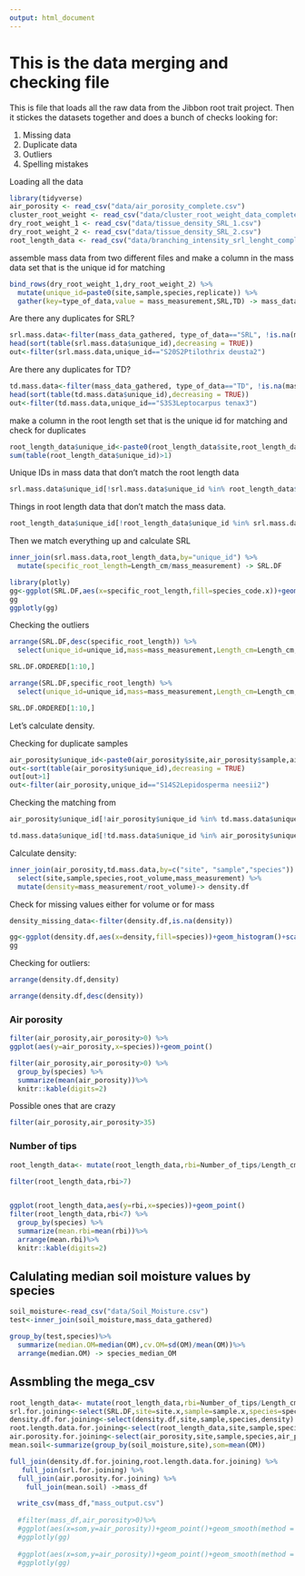 ```yaml
---
output: html_document
---
```

# This is the data merging and checking file

This is file that loads all the raw data from the Jibbon root trait project.  Then it stickes the datasets together and does a bunch of checks looking for:

1. Missing data
2. Duplicate data
3. Outliers
4. Spelling mistakes


Loading all the data
```r
library(tidyverse)
air_porosity <- read_csv("data/air_porosity_complete.csv")
cluster_root_weight <- read_csv("data/cluster_root_weight_data_complete.csv")
dry_root_weight_1 <- read_csv("data/tissue_density_SRL_1.csv")
dry_root_weight_2 <- read_csv("data/tissue_density_SRL_2.csv")
root_length_data <- read_csv("data/branching_intensity_srl_lenght_complete.csv")
```


assemble mass data from two different files and make a column in the mass data set that is the unique id for matching
```r
bind_rows(dry_root_weight_1,dry_root_weight_2) %>%
  mutate(unique_id=paste0(site,sample,species,replicate)) %>%
  gather(key=type_of_data,value = mass_measurement,SRL,TD) -> mass_data_gathered
```

Are there any duplicates for SRL?
```r
srl.mass.data<-filter(mass_data_gathered, type_of_data=="SRL", !is.na(mass_measurement) )
head(sort(table(srl.mass.data$unique_id),decreasing = TRUE))
out<-filter(srl.mass.data,unique_id=="S20S2Ptilothrix deusta2")
```

Are there any duplicates for TD?
```r
td.mass.data<-filter(mass_data_gathered, type_of_data=="TD", !is.na(mass_measurement) )
head(sort(table(td.mass.data$unique_id),decreasing = TRUE))
out<-filter(td.mass.data,unique_id=="S3S3Leptocarpus tenax3")
```

make a column in the root length set that is the unique id for matching and check for duplicates


```r
root_length_data$unique_id<-paste0(root_length_data$site,root_length_data$sample,root_length_data$species,root_length_data$replicate)
sum(table(root_length_data$unique_id)>1)
```

Unique IDs in mass data that don't match the root length data

```r
srl.mass.data$unique_id[!srl.mass.data$unique_id %in% root_length_data$unique_id]
```


Things in root length data that don't match the mass data.

```r
root_length_data$unique_id[!root_length_data$unique_id %in% srl.mass.data$unique_id]
```

Then we match everything up and calculate SRL

```r
inner_join(srl.mass.data,root_length_data,by="unique_id") %>%
  mutate(specific_root_length=Length_cm/mass_measurement) -> SRL.DF
```


```r
library(plotly)
gg<-ggplot(SRL.DF,aes(x=specific_root_length,fill=species_code.x))+geom_histogram()+scale_x_log10()
gg
ggplotly(gg)

```

Checking the outliers

```r
arrange(SRL.DF,desc(specific_root_length)) %>%
  select(unique_id=unique_id,mass=mass_measurement,Length_cm=Length_cm,srl=specific_root_length)->SRL.DF.ORDERED

SRL.DF.ORDERED[1:10,]

arrange(SRL.DF,specific_root_length) %>%
  select(unique_id=unique_id,mass=mass_measurement,Length_cm=Length_cm,srl=specific_root_length)->SRL.DF.ORDERED

SRL.DF.ORDERED[1:10,]
```

Let's calculate density. 

Checking for duplicate samples

```r
air_porosity$unique_id<-paste0(air_porosity$site,air_porosity$sample,air_porosity$species,air_porosity$replicate)
out<-sort(table(air_porosity$unique_id),decreasing = TRUE)
out[out>1]
out<-filter(air_porosity,unique_id=="S14S2Lepidosperma neesii2")
```

Checking the matching from

```r
air_porosity$unique_id[!air_porosity$unique_id %in% td.mass.data$unique_id]

td.mass.data$unique_id[!td.mass.data$unique_id %in% air_porosity$unique_id]

```


Calculate density:

```r
inner_join(air_porosity,td.mass.data,by=c("site", "sample","species")) %>%
  select(site,sample,species,root_volume,mass_measurement) %>%
  mutate(density=mass_measurement/root_volume)-> density.df
```


Check for missing values either for volume or for mass
```r
density_missing_data<-filter(density.df,is.na(density))
```


```r
gg<-ggplot(density.df,aes(x=density,fill=species))+geom_histogram()+scale_x_log10()
gg
```


Checking for outliers:

```r
arrange(density.df,density) 

arrange(density.df,desc(density)) 
```


### Air porosity

```r
filter(air_porosity,air_porosity>0) %>%
ggplot(aes(y=air_porosity,x=species))+geom_point()

filter(air_porosity,air_porosity>0) %>%
  group_by(species) %>%
  summarize(mean(air_porosity))%>%
  knitr::kable(digits=2)
```

Possible ones that are crazy

```r
filter(air_porosity,air_porosity>35) 
```


### Number of tips

```r
root_length_data<- mutate(root_length_data,rbi=Number_of_tips/Length_cm)

filter(root_length_data,rbi>7) 


ggplot(root_length_data,aes(y=rbi,x=species))+geom_point()
filter(root_length_data,rbi<7) %>%
  group_by(species) %>%
  summarize(mean.rbi=mean(rbi))%>%
  arrange(mean.rbi)%>%
  knitr::kable(digits=2)
```

## Calulating median soil moisture values by species

```r
soil_moisture<-read_csv("data/Soil_Moisture.csv")
test<-inner_join(soil_moisture,mass_data_gathered)

group_by(test,species)%>%
  summarize(median.OM=median(OM),cv.OM=sd(OM)/mean(OM))%>%
  arrange(median.OM) -> species_median_OM
```

## Assmbling the mega_csv

```r
root_length_data<- mutate(root_length_data,rbi=Number_of_tips/Length_cm)
srl.for.joining<-select(SRL.DF,site=site.x,sample=sample.x,species=species.x,srl=specific_root_length,unique_id)
density.df.for.joining<-select(density.df,site,sample,species,density)
root.length.data.for.joining<-select(root_length_data,site,sample,species,rbi)
air.porosity.for.joining<-select(air_porosity,site,sample,species,air_porosity)
mean.soil<-summarize(group_by(soil_moisture,site),som=mean(OM))

full_join(density.df.for.joining,root.length.data.for.joining) %>%
   full_join(srl.for.joining) %>%
  full_join(air.porosity.for.joining) %>%
    full_join(mean.soil) ->mass_df

  write_csv(mass_df,"mass_output.csv")
  
  #filter(mass_df,air_porosity>0)%>%
  #ggplot(aes(x=som,y=air_porosity))+geom_point()+geom_smooth(method = "lm",se=FALSE)+scale_x_log10()->gg
  #ggplotly(gg)
  
  #ggplot(aes(x=som,y=air_porosity))+geom_point()+geom_smooth(method = "lm",se=FALSE)+scale_x_log10()->gg
  #ggplotly(gg)
  
```

